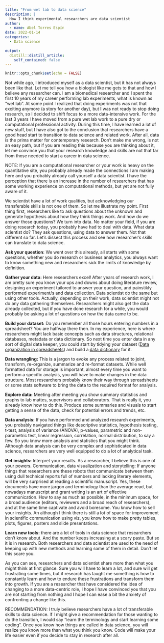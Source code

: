 ```yaml
---
title: "From wet lab to data science"
description: |
  How I think experimental researchers are data scientist
author:
  - name: Abel Torres Espín
date: 2022-01-14
categories:
  - Data science
  
output:
  distill::distill_article:
    self_contained: false
---
```



```r
knitr::opts_chunk$set(echo = FALSE)
```

Not while ago, I introduced myself as a data scientist, but it has not always been like that. Let me tell you how a biologist like me gets to that and how I believe any researcher can. I am a biomedical researcher and I spent the first 10 years of my career performing lab experiments, what is known as “wet lab”. At some point I realized that doing experiments was not that exciting anymore (a story for another day), but I was not ready to stop doing research, so I decided to shift focus to a more data-intensive work. For the last 3 years I have moved from a pure wet lab work to a pure dry or computational professional activity. During this time, I have learned a lot of new stuff, but I have also got to the conclusion that researchers have a good head start to transition to data science and related work. After all, data is the prima matter for contemporary research. Don’t make me wrong, is not an easy path, but if you are reading this because you are thinking about it, let me convince you that your research knowledge and skills are not that far from those needed to start a career in data science.

<p class = "note">
NOTE: If you are a computational researcher or your work is heavy on the quantitative site, you probably already made the connections I am making here and you probably already call yourself a data scientist. I have the perception that there is an increase in the number of researchers that has some working experience on computational methods, but yet are not fully aware of it.</p>

We scientist have a lot of work qualities, but acknowledging our transferable skills is not one of them. So let me illustrate my point. First thing first, researchers like to ask questions about the unknown and generate hypothesis about how they think things work. And how do we answer those questions? We turn into data. No matter your field, if you are doing research today, you probably have had to deal with data. What data scientist do? They ask questions, using data to answer them. Not that different so far. Let’s dissect this process and see how researcher’s skills can translate to data science.

**Ask your question:** We went over this already, all starts with some questions, whether you do research or business analytics, you always want to know something new and researchers sick the limits of knowledge by definition.

**Gather your data:** Here researchers excel! After years of research work, I am pretty sure you know your ups and downs about doing literature review, designing an experiment tailored to answer your question, and painstikly performed experiment/s and data collection. Data scientist do the same but using other tools. Actually, depending on their work, data scientist might not do any data gathering themselves.  Researchers might also get the data already collected, but if you have done research for a while, you would probably be asking a lot of questions on how the data came to be.

**Build your dataset:** Do you remember all those hours entering numbers in a spreadsheet? You are halfway there then. In my experience, here is where researchers might lack basic concepts such as data structures, relational databases, metadata or data dictionary. So next time you enter data in any sort of digital data keeper, you could start by tidying your dataset ([Data organization in spreadsheets](https://www.tandfonline.com/doi/full/10.1080/00031305.2017.1375989)) and build a [data dictionary](https://en.wikipedia.org/wiki/Data_dictionary) for it.

**Data wrangling:** This is a jargon to evoke any process related to joint, transform, re-organize, summarize and re-format datasets. While well formatted data for storage is important, almost every time you want to perform a specific analysis, you will have to make changes in the data structure. Most researchers probably know their way through spreadsheets or some stats software to bring the data to the required format for analysis.

**Explore data:** Meeting after meeting you show summary statistics and graphs to lab mattes, supervisors and collaborators. That is really it, you already know how to do this. Produce some summaries and visuals to start getting a sense of the data, check for potential errors and trends, etc.

**Data analysis:** If you have performed and analyzed research experiments, you probably navigated things like descriptive statistics, hypothesis testing, t-test, analysis of variance (ANOVA), p-values, parametric and non-parametric test, linear regression, correlation, normal distribution, to say a few. So you know more analysis and statistics that you might think. Although data analysis can be very complex and sophisticated in data science, researchers are very well equipped to do a lot of analytical task.

**Get insights:** Interpret your results. As a researcher, I believe this is one of your powers.
Communication, data visualization and storytelling: If anyone things that researchers are these robots that communicate between them using dull technical reports full of numbers and lacking literary elements, will be very surprised at reading a scientific manuscript. Yes, these documents have more jargon and terminology than the average read, but nowadays manuscript and grant writing is an art of effective communication. How to say as much as possible, in the minimum space, for a broad audience (editors, reviewers and a broad reach of researchers), and at the same time captivate and avoid boresome. You know how to sell your insights. An although I think there is still a lot of space for improvement in scientific communication using viz, you know how to make pretty tables, plots, figures, posters and slide presentations.

**Learn new tools:** there are a lot of tools in data science that researchers don’t know about. And the number keeps increasing at a scary paste. But so it is in research. Both researchers and data scientist are used to the need of keeping up with new methods and learning some of them in detail. Don’t let this scare you.

As you can see, researchers and data scientist share more than what you might think at first glance. Sure you will have to learn a lot, and sure will get frustrating some times, but if research has taught me something is how to constantly learn and how to endure these frustrations and transform them into growth. If you are a researcher that have considered the idea of changing to a more data-centric role, I hope I have convinced you that you are not starting from nothing and I hope I can ease a bit the anxiety of confronting a change like this.

<p class = "note">
RECOMMENDATION: I truly believe researchers have a lot of transferable skills to data science. If I might give a recommendation for those wanting to do the transition, I would say “learn the terminology and start learning some coding”. Once you know how things are called in data science, you will realize you know more than what you think you know. Code will make your life easier even if you decide to stay in research after all.</p>


